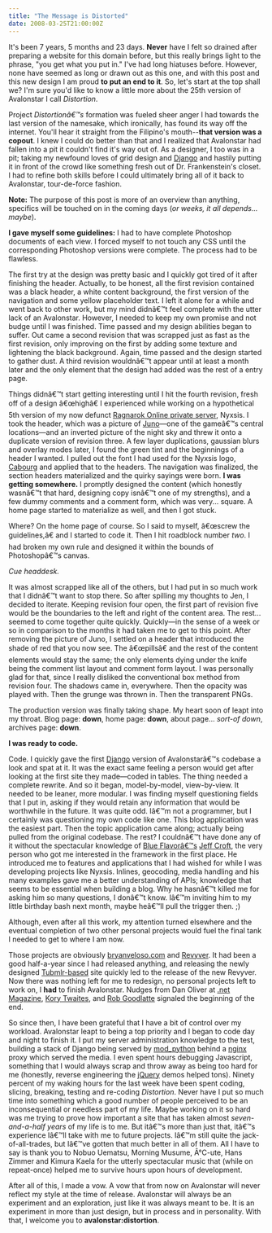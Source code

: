 ```yaml
---
title: "The Message is Distorted"
date: 2008-03-25T21:00:00Z
---
```


It's been 7 years, 5 months and 23 days. **Never** have I felt so drained after preparing a website for this domain before, but this really brings light to the phrase, "you get what you put in." I've had long hiatuses before. However, none have seemed as long or drawn out as this one, and with this post and this new design I am proud **to put an end to it**. So, let's start at the top shall we? I'm sure you'd like to know a little more about the 25th version of Avalonstar I call *Distortion*.

Project *Distortionâ€™s* formation was fueled sheer anger I had towards the last version of the namesake, which ironically, has found its way off the internet. You'll hear it straight from the Filipino's mouth--**that version was a copout**. I knew I could do better than that and I realized that Avalonstar had fallen into a pit it couldn't find it's way out of. As a designer, I too was in a pit; taking my newfound loves of grid design and [Django][1] and hastily putting it in front of the crowd like something fresh out of Dr. Frankenstein's closet. I had to refine both skills before I could ultimately bring all of it back to Avalonstar, tour-de-force fashion.

**Note:** The purpose of this post is more of an overview than anything, specifics will be touched on in the coming days (*or weeks, it all depends... maybe*).

**I gave myself some guidelines:** I had to have complete Photoshop documents of each view. I forced myself to not touch any CSS until the corresponding Photoshop versions were complete. The process had to be flawless.

The first try at the design was pretty basic and I quickly got tired of it after finishing the header. Actually, to be honest, all the first revision contained was a black header, a white content background, the first version of the navigation and some yellow placeholder text. I left it alone for a while and went back to other work, but my mind didnâ€™t feel complete with the utter lack of an Avalonstar. However, I needed to keep my own promise and not budge until I was finished. Time passed and my design abilities began to suffer. Out came a second revision that was scrapped just as fast as the first revision, only improving on the first by adding some texture and lightening the black background. Again, time passed and the design started to gather dust. A third revision wouldnâ€™t appear until at least a month later and the  only element that the design had added was the rest of a entry page.

Things didnâ€™t start getting interesting until I hit the fourth revision, fresh off of a design â€œhighâ€ I experienced while working on a hypothetical 5th version of my now defunct [Ragnarok Online private server][2], Nyxsis. I took the header, which was a picture of [Juno][3]—one of the gameâ€™s central locations—and an inverted picture of the night sky and threw it onto a duplicate version of revision three. A few layer duplications, gaussian blurs and overlay modes later, I found the green tint and the beginnings of a header I wanted. I pulled out the font I had used for the Nyxsis logo, [Cabourg][4] and applied that to the headers. The navigation was finalized, the section headers materialized and the quirky sayings were born. **I was getting somewhere.** I promptly designed the content (which honestly wasnâ€™t that hard, designing copy isnâ€™t one of my strengths), and a few dummy comments and a comment form, which was very... square. A home page started to materialize as well, and then I got stuck.

Where? On the home page of course. So I said to myself, â€œscrew the guidelines,â€ and I started to code it. Then I hit roadblock number *two*. I had broken my own rule and designed it within the bounds of Photoshopâ€™s canvas.

*Cue headdesk.*

It was almost scrapped like all of the others, but I had put in so much work that I didnâ€™t want to stop there. So after spilling my thoughts to Jen, I decided to iterate. Keeping revision four open, the first part of revision five would be the boundaries to the left and right of the content area. The rest... seemed to come together quite quickly. Quickly—in the sense of a week or so in comparison to the months it had taken me to get to this point. After removing the picture of Juno, I settled on a header that introduced the shade of red that you now see. The â€œpillsâ€ and the rest of the content elements would stay the same; the only elements dying under the knife being the comment list layout and comment form layout. I was personally glad for that, since I really disliked the conventional box method from revision four. The shadows came in, everywhere. Then the opacity was played with. Then the grunge was thrown in. Then the transparent PNGs.

The production version was finally taking shape. My heart soon of leapt into my throat. Blog page: **down**, home page: **down**, about page... *sort-of down*, archives page: **down**.

**I was ready to code.**

Code. I quickly gave the first [Django][1] version of Avalonstarâ€™s codebase a look and spat at it. It was the exact same feeling a person would get after looking at the first site they made—coded in tables. The thing needed a complete rewrite. And so it began, model-by-model, view-by-view. It needed to be leaner, more modular. I was finding myself questioning fields that I put in, asking if they would retain any information that would be worthwhile in the future. It was quite odd. Iâ€™m not a programmer, but I certainly was questioning my own code like one. This blog application was the easiest part. Then the topic application came along; actually being pulled from the original codebase. The rest? I couldnâ€™t have done any of it without the spectacular knowledge of [Blue Flavorâ€™s][5] [Jeff Croft][6], the very person who got me interested in the framework in the first place. He introduced me to features and applications that I had wished for while I was developing projects like Nyxsis. Inlines, geocoding, media handling and his many examples gave me a better understanding of APIs; knowledge that seems to be essential when building a blog. Why he hasnâ€™t killed me for asking him so many questions, I donâ€™t know. Iâ€™m inviting him to my little birthday bash next month, maybe heâ€™ll pull the trigger then. ;)

Although, even after all this work, my attention turned elsewhere and the eventual completion of two other personal projects would fuel the final tank I needed to get to where I am now.

Those projects are obviously [bryanveloso.com][7] and [Revyver][8]. It had been a good half-a-year since I had released anything, and releasing the newly designed [Tubmlr-based][9] site quickly led to the release of the new Revyver. Now there was nothing left for me to redesign, no personal projects left to work on, I **had** to finish Avalonstar. Nudges from Dan Oliver at [.net Magazine][10], [Kory Twaites][11], and [Rob Goodlatte][12] signaled the beginning of the end.

So since then, I have been grateful that I have a bit of control over my workload. Avalonstar leapt to being a top priority and I began to code day and night to finish it. I put my server administration knowledge to the test, building a stack of Django being served by [mod_python][13] behind a [nginx][14] proxy which served the media. I even spent hours debugging Javascript, something that I would always scrap and throw away as being too hard for me (honestly, reverse engineering the [jQuery][15] demos helped tons). Ninety percent of my waking hours for the last week have been spent coding, slicing, breaking, testing and re-coding *Distortion*. Never have I put so much time into something which a good number of people perceived to be an inconsequential or needless part of my life. Maybe working on it so hard was me trying to prove how important a site that has taken almost *seven-and-a-half years* of my life is to me. But itâ€™s more than just that, itâ€™s experience Iâ€™ll take with me to future projects. Iâ€™m still quite the jack-of-all-trades, but Iâ€™ve gotten that much better in all of them. All I have to say is thank you to Nobuo Uematsu, Morning Musume, Â°C-ute, Hans Zimmer and Kimura Kaela for the utterly spectacular music that (while on repeat-once) helped me to survive hours upon hours of development.

After all of this, I made a vow. A vow that from now on Avalonstar will never reflect my style at the time of release. Avalonstar will always be an experiment and an exploration, just like it was always meant to be. It is an experiment in more than just design, but in process and in personality. With that, I welcome you to **avalonstar:distortion**.

[1]: http://djangoproject.com/
[2]: http://eathena.ws/
[3]: http://irowiki.org/wiki/Juno
[4]: http://www.t26.com/fonts/Cabourg/
[5]: http://blueflavor.com/
[6]: http://jeffcroft.com/
[7]: http://bryanveloso.com/
[8]: http://revyver.com/
[9]: http://tumblr.com/
[10]: http://www.netmag.co.uk/
[11]: http://krazykory.com/
[12]: http://robgoodlatte.com/
[13]: http://www.modpython.org/
[14]: http://nginx.net/
[15]: http://jquery.com/

